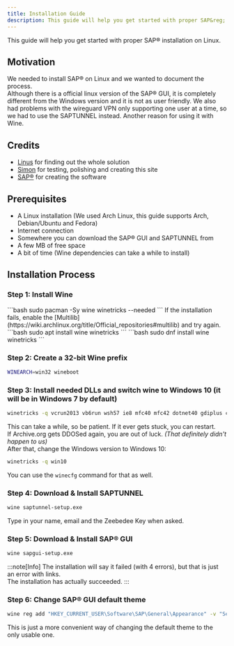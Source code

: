 ```yaml
---
title: Installation Guide
description: This guide will help you get started with proper SAP&reg; installation on Linux.
---
```



This guide will help you get started with proper SAP&reg; installation on Linux.

## Motivation
We needed to install SAP&reg; on Linux and we wanted to document the process.  
Although there is a official linux version of the SAP&reg; GUI, it is completely different from the Windows version and it is not as user friendly.
We also had problems with the wireguard VPN only supporting one user at a time, so we had to use the SAPTUNNEL instead. Another reason for using it with Wine.

## Credits
- [Linus](https://github.com/critiqalfish) for finding out the whole solution
- [Simon](https://github.com/gamersi) for testing, polishing and creating this site
- [SAP&reg;](https://www.sap.com/) for creating the software

## Prerequisites
- A Linux installation (We used Arch Linux, this guide supports Arch, Debian/Ubuntu and Fedora)
- Internet connection
- Somewhere you can download the SAP&reg; GUI and SAPTUNNEL from
- A few MB of free space
- A bit of time (Wine dependencies can take a while to install)

## Installation Process
### Step 1: Install Wine
<Tabs syncKey="distro">
  <TabItem label="Arch Linux">
    ```bash
    sudo pacman -Sy wine winetricks --needed
    ```
    If the installation fails, enable the [Multilib](https://wiki.archlinux.org/title/Official_repositories#multilib) and try again.
  </TabItem>
  <TabItem label="Debian/Ubuntu">
    ```bash
    sudo apt install wine winetricks
    ```
  </TabItem>
  <TabItem label="Fedora">
    ```bash
    sudo dnf install wine winetricks
    ```
  </TabItem>
</Tabs>

### Step 2: Create a 32-bit Wine prefix
```bash
WINEARCH=win32 wineboot
```

### Step 3: Install needed DLLs and switch wine to Windows 10 (it will be in Windows 7 by default)
```bash
winetricks -q vcrun2013 vb6run wsh57 ie8 mfc40 mfc42 dotnet40 gdiplus corefonts
```
This can take a while, so be patient. If it ever gets stuck, you can restart.  
If Archive.org gets DDOSed again, you are out of luck. *(That definitely didn't happen to us)*  
After that, change the Windows version to Windows 10:
```bash
winetricks -q win10
```
You can use the `winecfg` command for that as well.

### Step 4: Download & Install SAPTUNNEL
```bash
wine saptunnel-setup.exe
```
Type in your name, email and the Zeebedee Key when asked.

### Step 5: Download & Install SAP&reg; GUI
```bash
wine sapgui-setup.exe
```
:::note[Info]
The installation will say it failed (with 4 errors), but that is just an error with links.  
The installation has actually succeeded.
:::

### Step 6: Change SAP&reg; GUI default theme
```bash
wine reg add "HKEY_CURRENT_USER\Software\SAP\General\Appearance" -v "SelectedTheme" -t REG_DWORD -d "0x00000100" -f
```
This is just a more convenient way of changing the default theme to the only usable one.
